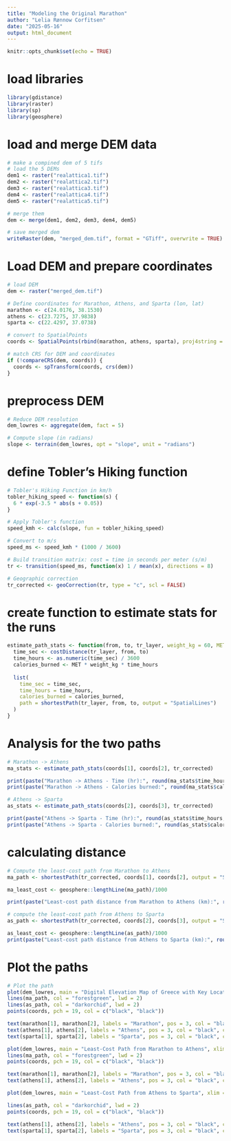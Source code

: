```yaml
---
title: "Modeling the Original Marathon"
author: "Lelia Rønnow Corfitsen"
date: "2025-05-16"
output: html_document
---
```


```r
knitr::opts_chunk$set(echo = TRUE)
```

# load libraries
```r
library(gdistance)
library(raster)
library(sp)
library(geosphere)
```

# load and merge DEM data
```r
# make a compined dem of 5 tifs
# load the 5 DEMs
dem1 <- raster("realattica1.tif")
dem2 <- raster("realattica2.tif")
dem3 <- raster("realattica3.tif")
dem4 <- raster("realattica4.tif")
dem5 <- raster("realattica5.tif")

# merge them
dem <- merge(dem1, dem2, dem3, dem4, dem5)

# save merged dem
writeRaster(dem, "merged_dem.tif", format = "GTiff", overwrite = TRUE)
```

# Load DEM and prepare coordinates
```r
# load DEM
dem <- raster("merged_dem.tif")
```

```r
# Define coordinates for Marathon, Athens, and Sparta (lon, lat)
marathon <- c(24.0176, 38.1530)
athens <- c(23.7275, 37.9838)
sparta <- c(22.4297, 37.0738)
```

```r
# convert to SpatialPoints
coords <- SpatialPoints(rbind(marathon, athens, sparta), proj4string = CRS("+proj=longlat +datum=WGS84"))
```

```r
# match CRS for DEM and coordinates
if (!compareCRS(dem, coords)) {
  coords <- spTransform(coords, crs(dem))
}
```

# preprocess DEM
```r
# Reduce DEM resolution
dem_lowres <- aggregate(dem, fact = 5)

# Compute slope (in radians)
slope <- terrain(dem_lowres, opt = "slope", unit = "radians")
```

# define Tobler's Hiking function
```r
# Tobler's Hiking Function in km/h
tobler_hiking_speed <- function(s) {
  6 * exp(-3.5 * abs(s + 0.05))
}
```

```r
# Apply Tobler's function
speed_kmh <- calc(slope, fun = tobler_hiking_speed)

# Convert to m/s
speed_ms <- speed_kmh * (1000 / 3600) 

```

```r
# Build transition matrix: cost = time in seconds per meter (s/m)
tr <- transition(speed_ms, function(x) 1 / mean(x), directions = 8)

# Geographic correction
tr_corrected <- geoCorrection(tr, type = "c", scl = FALSE)

```

# create function to estimate stats for the runs
```r
estimate_path_stats <- function(from, to, tr_layer, weight_kg = 60, MET = 12.3) {
  time_sec <- costDistance(tr_layer, from, to)
  time_hours <- as.numeric(time_sec) / 3600
  calories_burned <- MET * weight_kg * time_hours
  
  list(
    time_sec = time_sec,
    time_hours = time_hours,
    calories_burned = calories_burned, 
    path = shortestPath(tr_layer, from, to, output = "SpatialLines")
  )
}
```

# Analysis for the two paths
```r
# Marathon -> Athens
ma_stats <- estimate_path_stats(coords[1], coords[2], tr_corrected)

print(paste("Marathon -> Athens - Time (hr):", round(ma_stats$time_hours, 2)))
print(paste("Marathon -> Athens - Calories burned:", round(ma_stats$calories_burned)))

```

```r
# Athens -> Sparta
as_stats <- estimate_path_stats(coords[2], coords[3], tr_corrected)

print(paste("Athens -> Sparta - Time (hr):", round(as_stats$time_hours, 2)))
print(paste("Athens -> Sparta - Calories burned:", round(as_stats$calories_burned)))
```

# calculating distance
```r
# Compute the least-cost path from Marathon to Athens
ma_path <- shortestPath(tr_corrected, coords[1], coords[2], output = "SpatialLines")

ma_least_cost <- geosphere::lengthLine(ma_path)/1000

print(paste("Least-cost path distance from Marathon to Athens (km):", round(ma_least_cost, 4)))

```

```r
# compute the least-cost path from Athens to Sparta
as_path <- shortestPath(tr_corrected, coords[2], coords[3], output = "SpatialLines")

as_least_cost <- geosphere::lengthLine(as_path)/1000
print(paste("Least-cost path distance from Athens to Sparta (km):", round(as_least_cost, 4)))

```

# Plot the paths 
```r
# Plot the path
plot(dem_lowres, main = "Digital Elevation Map of Greece with Key Locations", xlim = c(22, 25), ylim = c(36.5, 38.5), axes = TRUE, box = FALSE)
lines(ma_path, col = "forestgreen", lwd = 2)
lines(as_path, col = "darkorchid", lwd = 2)
points(coords, pch = 19, col = c("black", "black"))

text(marathon[1], marathon[2], labels = "Marathon", pos = 3, col = "black", cex = 0.8)
text(athens[1], athens[2], labels = "Athens", pos = 3, col = "black", cex = 0.8)
text(sparta[1], sparta[2], labels = "Sparta", pos = 3, col = "black", cex = 0.8)
```

```r
plot(dem_lowres, main = "Least-Cost Path from Marathon to Athens", xlim = c(23, 25), ylim = c(37.8, 38.3), axes = TRUE, box = FALSE)
lines(ma_path, col = "forestgreen", lwd = 2)
points(coords, pch = 19, col = c("black", "black"))

text(marathon[1], marathon[2], labels = "Marathon", pos = 3, col = "black", cex = 0.8)
text(athens[1], athens[2], labels = "Athens", pos = 3, col = "black", cex = 0.8)

```

```r
plot(dem_lowres, main = "Least-Cost Path from Athens to Sparta", xlim = c(22, 24), ylim = c(37, 38.1), axes = TRUE, box = FALSE)

lines(as_path, col = "darkorchid", lwd = 2)
points(coords, pch = 19, col = c("black", "black"))

text(athens[1], athens[2], labels = "Athens", pos = 3, col = "black", cex = 0.8)
text(sparta[1], sparta[2], labels = "Sparta", pos = 3, col = "black", cex = 0.8)

```

